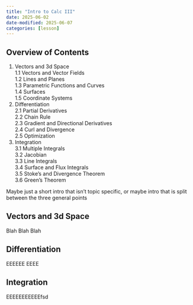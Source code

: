 ```yaml
---
title: "Intro to Calc III"
date: 2025-06-02
date-modified: 2025-06-07
categories: [lesson]
---
```


## Overview of Contents
1. Vectors and 3d Space \
	1.1 Vectors and Vector Fields \
	1.2 Lines and Planes \
	1.3 Parametric Functions and Curves \
	1.4 Surfaces \
	1.5 Coordinate Systems \
2. Differentiation \
	2.1 Partial Derivatives \
	2.2 Chain Rule \
	2.3 Gradient and Directional Derivatives \
	2.4 Curl and Divergence \
	2.5 Optimization \
3. Integration \
	3.1 Multiple Integrals \
	3.2 Jacobian \
	3.3 Line Integrals \
	3.4 Surface and Flux Integrals \
	3.5 Stoke's and Divergence Theorem \
	3.6 Green's Theorem

Maybe just a short intro that isn't topic specific, or maybe intro that is split between the three general points

## Vectors and 3d Space

Blah Blah Blah

## Differentiation

EEEEEE EEEE

## Integration

EEEEEEEEEEEfsd